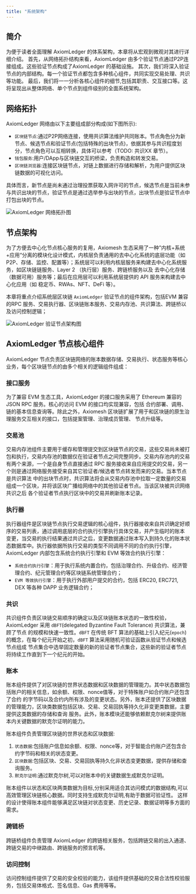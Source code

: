 ```yaml
---
title: "系统架构"
---
```


## 简介

为便于读者全面理解 AxiomLedger 的体系架构，本章将从宏观到微观对其进行详细介绍。
首先，从网络拓扑结构来看，AxiomLedger 由多个验证节点通过P2P连接组成。这些验证节点构成了AxiomLedger 的基础设施。 
其次，我们将深入验证节点的内部结构。每一个验证节点都包含多种核心组件，共同实现交易处理、共识等功能。
最后，我们将一一分析各核心组件的细节,包括其职责、交互接口等。这将呈现出从整体网络、单个节点到组件级别的全面系统架构。

## 网络拓扑

AxiomLedger 网络由以下主要组成部分构成(如下图所示):

- `区块链节点`:通过P2P网络连接，使用共识算法维护共同账本。节点角色分为新节点、候选节点和验证节点(包括特殊的出块节点)，依据其参与共识程度划分，节点角色可以互相转换，具体可以参考（TODO: 共识XX 章节）。
- `钱包服务`:用户/DApp与区块链交互的桥梁，负责构造和转发交易。
- `区块链浏览器`:连接区块链节点，对链上数据进行存储和解析，为用户提供区块链数据的可视化访问。

具体而言，新节点是尚未通过治理投票获取入网许可的节点，候选节点是当前未参与共识出块的节点，验证节点是通过选举参与出块的节点，出块节点是验证节点中打包出块的节点。

![AxiomLedger 网络拓扑图](/zh/images/system-design/axiomledger-topology.png)


## 节点架构

为了方便去中心化节点核心服务的复用，Axiomesh 生态采用了一种”内核+系统+应用“分离的模块化设计模式，内核层负责通用的去中心化系统的底层功能（如
P2P、存储、监控、配置等）；系统层可以利用内核层服务来构建去中心化系统服务，如区块链链服务、Layer 2 （执行层）服务、跨链桥服务以及
去中心化存储（数据可用）服务等；最后在应用层可以利用系统层提供的 API 服务来构建去中心化应用（如 稳定币、RWAs、NFT、DeFi 等）。

本章将重点介绍系统层区块链 `AxiomLedger` 验证节点的组件架构，包括EVM 兼容的RPC 服务、交易执行器、区块链账本服务、交易内存池、共识算法、跨链桥以及访问控制逻辑；

![AxiomLedger 验证节点架构图](/zh/images/system-design/axiomledger-architecture.png)


## AxiomLedger 节点核心组件

AxiomLedger 节点负责区块链网络的账本数据存储、交易执行、状态服务等核心业务，每个区块链节点的由多个相关的逻辑组件组成：

### 接口服务

为了兼容 EVM 生态工具，AxiomLedger 的接口服务采用了 Ethereum 兼容的 JSON RPC 服务。核心的访问 EVM 的接口均实现兼容，包括
合约部署、调用、链的基本信息查询等。除此之外，Axiomesh 区块链扩展了用于和区块链的原生治理服务交互相关的接口，包括提案管理、治理成员管理、
节点升级等。

### 交易池

交易内存池组件主要用于缓存和管理提交到区块链节点的交易，这些交易尚未被打包和执行，交易内存池的数据仅在验证者节点之间完整同步。交易内存池内的交易
有两个来源，一个是自身节点直接通过 RPC 服务接收来自应用提交的交易，另一个则是通过网络服务接受来自其它验证者/候选者节点转发而来的交易。当本节点是共识算法
中的出块节点时，共识算法将会从交易内存池中拉取一定数量的交易组成一个区块，并将该区块广播给网络中的其他验证者节点。当该区块被共识网络共识之后
各个验证者节点执行区块中的交易并刷新账本记录。

### 执行器

执行器组件是区块链节点执行交易逻辑的核心组件，执行器接收来自共识确定好顺序的交易列表，通过调用底层的合约执行引擎执行具体交易，并产生临时的账本
变更，当交易的执行结果通过共识之后，变更数据通过账本写入到持久化的账本状态数据库中。执行器依据所执行交易的类型不同调用不同的合约执行引擎，AxiomLedger
内部包含系统合约执行引擎和 EVM 等效合约执行引擎：

* `系统合约执行引擎`：用于执行系统内置合约，包括治理合约、升级合约、经济管理合约、纪元管理合约等区块链系统管理合约；
* `EVM 等效执行引擎`：用于执行外部用户提交的合约，包括 ERC20, ERC721, DEX 等各种 DAPP 业务逻辑合约；

### 共识

共识组件负责区块链交易顺序的确定以及区块链账本状态的一致性校验，AxiomLedger 采用 `dBFT`(delegated Byzantine Fault Tolerance) 共识算法，兼顾了节点
的规模和快速一致性。`dBFT` 在传统 BFT 算法的基础上引入纪元(`epoch`)的概念，在每个纪元开始之初，`dBFT` 算法采用随机可验证函数从验证节点和候选节点组成
节点集合中选举固定数量的新的验证者节点集合，这些新的验证者节点将持续工作直到下一个纪元的开始。

### 账本

账本组件提供了对区块链的世界状态数据和区块数据的管理能力。其中状态数据包括账户的相关信息，如余额、权限、nonce值等，对于特殊账户如合约账户还包含了合约
的字节码以及合约内所有涉及的变更状态。另外，账本还提供了区块数据的管理能力，区块类数据包括区块、交易、交易回执等持久化非变更类数据，主要提供这类数据的存储和查询
服务。此外，账本模块还能够依赖默克尔树来提供账本内关键数据的默克尔证明的能力。

账本组件负责管理区块链的世界状态和区块数据:

1. `状态数据`:包括账户信息如余额、权限、nonce等，对于智能合约账户还包含合约字节码和相关的状态变更。
2. `区块数据`:包括区块、交易、交易回执等持久化非状态变更数据，提供存储和查询服务。
3. `默克尔证明`:通过默克尔树,可以对账本中的关键数据生成默克尔证明。

账本组件以状态和区块两类数据为目标,分别采用适合其访问模式的数据结构,可以高效管理区块链核心数据。同时支持生成默克尔证明,有助于数据可验证性。
这样的设计使得账本组件能够满足区块链对状态变更、历史记录、数据证明等多方面的需求。

### 跨链桥

跨链桥组件负责管理 AxiomLedger 的跨链相关服务，包括跨链交易的出入通道、跨链交易的中继路由、跨链服务的预言机等。

### 访问控制

访问控制组件提供了交易的安全校验的能力，该组件提供基础的交易合法性校验服务，包括交易体格式、签名信息、Gas 费用等等。